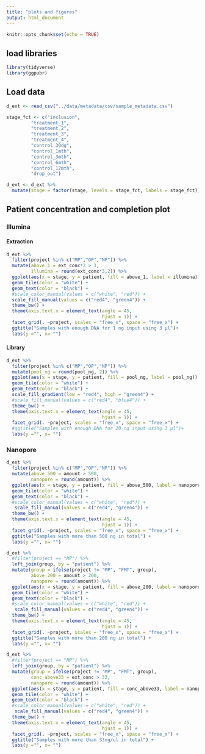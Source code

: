 ```yaml
---
title: "plots and figures"
output: html_document
---
```


```r
knitr::opts_chunk$set(echo = TRUE)
```

## load libraries
```r
library(tidyverse)
library(ggpubr)
```

## Load data
```r
d_ext <- read_csv("../data/metadata/csv/sample_metadata.csv")
```

```r
stage_fct <- c("inclusion", 
         "treatment_1", 
         "treatment_2",
         "treatment_3",
         "treatment_4",
         "control_30dg",
         "control_1mth",
         "control_3mth",
         "control_6mth",
         "control_12mth",
         "drop_out")

d_ext <- d_ext %>% 
  mutate(stage = factor(stage, levels = stage_fct, labels = stage_fct))

```



## Patient concentration and completion plot
### Illumina
#### Extraction

```r
d_ext %>%
  filter(project %in% c("MP","OP","NP")) %>% 
  mutate(above_1 = ext_conc*3 > 1,
         illumina = round(ext_conc*3,2)) %>% 
  ggplot(aes(x = stage, y = patient, fill = above_1, label = illumina)) + 
  geom_tile(color = "white") + 
  geom_text(color = "black") + 
  #scale_color_manual(values = c("white", "red")) + 
  scale_fill_manual(values = c("red4", "green4")) + 
  theme_bw() +
  theme(axis.text.x = element_text(angle = 45,
                                   hjust = 1)) +
  facet_grid(. ~project, scales = "free_x", space = "free_x") + 
  ggtitle("Samples with enough DNA for 1 ng input using 3 µl")+
  labs(y ="", x= "")
```

#### Library

```r
d_ext %>%
  filter(project %in% c("MP","OP","NP")) %>%  
  mutate(pool_ng = round(pool_ng, 2)) %>% 
  ggplot(aes(x = stage, y = patient, fill = pool_ng, label = pool_ng)) + 
  geom_tile(color = "white") + 
  geom_text(color = "black") + 
  scale_fill_gradient(low = "red4", high = "green4") + 
  #scale_fill_manual(values = c("red4", "blue4")) + 
  theme_bw() +
  theme(axis.text.x = element_text(angle = 45,
                                   hjust = 1)) +
  facet_grid(. ~project, scales = "free_x", space = "free_x") + 
  #ggtitle("Samples with enough DNA for 20 ng input using 3 µl")+
  labs(y ="", x= "")
```




### Nanopore

```r
d_ext %>%
  filter(project %in% c("MP","OP","NP")) %>%
  mutate(above_500 = amount > 500,
         nanopore = round(amount)) %>% 
  ggplot(aes(x = stage, y = patient, fill = above_500, label = nanopore)) + 
  geom_tile(color = "white") + 
  geom_text(color = "black") + 
  #scale_color_manual(values = c("white", "red")) + 
   scale_fill_manual(values = c("red4", "green4")) + 
  theme_bw() +
  theme(axis.text.x = element_text(angle = 45,
                                   hjust = 1)) +
  facet_grid(. ~project, scales = "free_x", space = "free_x") + 
  ggtitle("Samples with more than 500 ng in total") +
  labs(y ="", x= "")
```




```r
d_ext %>%
  #filter(project == "MP") %>% 
  left_join(group, by = "patient") %>%
  mutate(group = ifelse(project != "MP", "FMT", group),
         above_200 = amount > 200,
         nanopore = round(amount)) %>% 
  ggplot(aes(x = stage, y = patient, fill = above_200, label = nanopore)) + 
  geom_tile(color = "white") + 
  geom_text(color = "black") + 
  #scale_color_manual(values = c("white", "red")) + 
   scale_fill_manual(values = c("red4", "green4")) + 
  theme_bw() +
  theme(axis.text.x = element_text(angle = 45,
                                   hjust = 1)) +
  facet_grid(. ~project, scales = "free_x", space = "free_x") + 
  ggtitle("Samples with more than 200 ng in total") +
  labs(y ="", x= "")
```





```r
d_ext %>%
  #filter(project == "MP") %>% 
  left_join(group, by = "patient") %>%
  mutate(group = ifelse(project != "MP", "FMT", group),
         conc_above33 = ext_conc > 33,
         nanopore = round(amount)) %>% 
  ggplot(aes(x = stage, y = patient, fill = conc_above33, label = nanopore)) + 
  geom_tile(color = "white") + 
  geom_text(color = "black") + 
  #scale_color_manual(values = c("white", "red")) + 
   scale_fill_manual(values = c("red4", "green4")) + 
  theme_bw() +
  theme(axis.text.x = element_text(angle = 45,
                                   hjust = 1)) +
  facet_grid(. ~project, scales = "free_x", space = "free_x") + 
  ggtitle("Samples with more than 33ng/ul in total") +
  labs(y ="", x= "")
```



